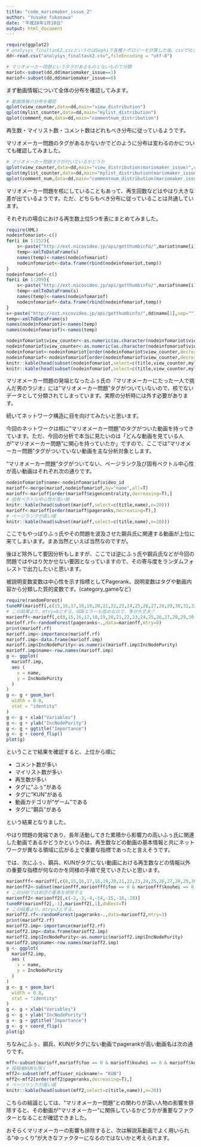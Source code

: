 ```yaml
---
title: "code_mariomaker_issue_2"
author: "Yusuke fukasawa"
date: "平成28年1月10日"
output: html_document
---
```


```r
require(ggplot2)
# analysys_finaltask2.csvというのはGephiで各種トポロジーを計算した後、csvで吐き出したものになります
dd<-read.csv("analysys_finaltask2.csv",fileEncoding = "utf-8")

# マリオメーカー問題というタグがあるものとないもので分類
mariot<-subset(dd,dd$mariomaker_issue==1)
mariof<-subset(dd,dd$mariomaker_issue==0)
```

まず動画情報について全体の分布を確認してみます。

```r
# 動画情報の分布を確認
qplot(view_counter,data=dd,main="view_distribution")
qplot(mylist_counter,data=dd,main="mylist_distribution")
qplot(comment_num,data=dd,main="commentnum_distribution")
```

再生数・マイリスト数・コメント数はどれもべき分布に従っているようです。

マリオメーカー問題のタグがあるかないかでどのように分布は変わるのかについても確認してみました。

```r
# マリオメーカー問題タグが付いているかどうか
qplot(view_counter,data=dd,main="view_distribution(mariomaker_issue)",colour=as.factor(mariomaker_issue),geom="density")
qplot(mylist_counter,data=dd,main="mylist_distribution(mariomaker_issue)",colour=as.factor(mariomaker_issue),geom="density")
qplot(comment_num,data=dd,main="commentnum_distribution(mariomaker_issue)",colour=as.factor(mariomaker_issue),geom="density")
```

マリオメーカー問題を核にしていることもあって、再生回数などはやはり大きな差が出ているようです。ただ、どちらもべき分布に従っていることは共通しています。

それぞれの場合における再生数上位5つを表にまとめてみました。

```r
require(XML)
nodeinfomariot<-c()
for(i in 1:152){
    s<-paste("http://ext.nicovideo.jp/api/getthumbinfo/",mariot$name[i],sep="")
    temp<-xmlToDataFrame(s)
    names(temp)<-names(nodeinfomariot)
    nodeinfomariot<-data.frame(rbind(nodeinfomariot,temp))
}
nodeinfomariof<-c()
for(i in 1:209){
    s<-paste("http://ext.nicovideo.jp/api/getthumbinfo/",mariof$name[i],sep="")
    temp<-xmlToDataFrame(s)
    names(temp)<-names(nodeinfomariof)
    nodeinfomariof<-data.frame(rbind(nodeinfomariof,temp))
}
s<-paste("http://ext.nicovideo.jp/api/getthumbinfo/",dd$name[1],sep="")
temp<-xmlToDataFrame(s)
names(nodeinfomariot)<-names(temp)
names(nodeinfomariof)<-names(temp)
```
```r
nodeinfomariot$view_counter<-as.numeric(as.character(nodeinfomariot$view_counter))
nodeinfomariof$view_counter<-as.numeric(as.character(nodeinfomariof$view_counter))
nodeinfomariot<-nodeinfomariot[order(nodeinfomariot$view_counter,decreasing=T),]
nodeinfomariof<-nodeinfomariof[order(nodeinfomariof$view_counter,decreasing=T),]
knitr::kable(head(subset(nodeinfomariot,select=c(title,view_counter,mylist_counter,comment_num,user_nickname))))
knitr::kable(head(subset(nodeinfomariof,select=c(title,view_counter,mylist_counter,comment_num,user_nickname))))
```

マリオメーカー問題の発端となったふぅ氏の『マリオメーカーにたった一人で挑んだ男のラジオ』には"マリオメーカー問題"タグがついていないので、核でないデータとして分類されてしまっています。実際の分析時には外す必要があります。

続いてネットワーク構造に目を向けてみたいと思います。

今回のネットワークは核に"マリオメーカー問題"のタグがついた動画を持ってきています。ただ、今回の分析で本当に見たいのは「どんな動画を見ている人が"マリオメーカー問題"に関心を持っていたか」ですので、ここでは"マリオメーカー問題"タグがついていない動画を主な分析対象とします。

"マリオメーカー問題"タグがついてない、ページランク及び固有ベクトル中心性が高い動画はそれぞれ次の通りです。

```r
nodeinfomariof$name<-nodeinfomariof$video_id
marioff<-merge(mariof,nodeinfomariof,by="name",all=T)
marioff<-marioff[order(marioff$eigencentrality,decreasing=T),]
# 固有ベクトル中心性が高い順
knitr::kable(head(subset(marioff,select=c(title,name),n=20)))
marioff<-marioff[order(marioff$pageranks,decreasing=T),]
# ページランクが高い順
knitr::kable(head(subset(marioff,select=c(title,name),n=20)))
```

ここでもやっぱりふぅ氏やその問題を波及させた鋼兵氏に関連する動画が上位に来てしまいます。まあ当然といえば当然なのですが。

後ほど除外して要因分析もしますが、ここでは逆にふぅ氏や鋼兵氏などが今回の問題ではやはり欠かせない要因となっていますので、その寄与度をランダムフォレストで出力したいと思います。

被説明変数変数は中心性を示す指標としてPagerank、説明変数はタグや動画内容から分類した質的変数です。(category_gameなど)

```r
require(randomForest)
tuneRF(marioff[,c(15,16,17,18,19,20,21,22,23,24,25,26,27,28,29,30,31,32,33,34,35,36,37,38,39,40)],marioff[,8],doBest=T)
# この結果より、mtry=8とする。OOBエラーも低めなので、多分大丈夫？
marionff<-marioff[,c(8,15,16,17,18,19,20,21,22,23,24,25,26,27,28,29,30,31,32,33,34,35,36,37,38,39,40)]
marioff.rf<-randomForest(pageranks~.,data=marionff,mtry=8)
print(marioff.rf)
marioff.imp<-importance(marioff.rf)
marioff.imp<-data.frame(marioff.imp)
marioff.imp$IncNodePurity<-as.numeric(marioff.imp$IncNodePurity)
marioff.imp$name<-row.names(marioff.imp)
g <- ggplot(
  marioff.imp,        
  aes (                 
    x = name,     
    y = IncNodePurity  
  )
)
g <- g + geom_bar(                    
  width = 0.8,                        
  stat = "identity"
)
g <- g + xlab("Variables")           
g <- g + ylab("IncNodePurity")
g <- g + ggtitle("Importance")  
g <- g + coord_flip()
plot(g)

```

ということで結果を確認すると、上位から順に

* コメント数が多い
* マイリスト数が多い
* 再生数が多い
* タグに"ふぅ"がある
* タグに"KUN"がある
* 動画カテゴリが"ゲーム"である
* タグに"鋼兵"がある

という結果となりました。

やはり問題の発端であり、長年活動してきた累積から影響力の高いふぅ氏に関連した動画であるかどうかというのは、再生数などの動画の基本情報と共にネットワークが異なる領域に広がる上で重要な指標であったと言えそうです。

では、次にふぅ、鋼兵、KUNがタグにない動画における再生数などの情報以外の重要な指標が何なのかを同様の手順で見ていきたいと思います。

```r
marionfff<-marioff[,c(8,15,16,17,18,19,20,21,22,23,24,25,26,27,28,29,30,31,32,33,34,35,36,37,38,39,40,60)]
marionff2<-subset(marionfff,marionfff$foo == 0 & marionfff$kouhei == 0 & marionfff$kun == 0 & marionfff$user_nickname != "KUN")
# この分析では前述の要素を排除する
marionff2<-marionff2[,c(-2,-3,-4,-14,-15,-16,-28)]
tuneRF(marionff2[,-1],marionff2[,1],doBest=T)
# この結果より、mtry=3とする。
marioff2.rf<-randomForest(pageranks~.,data=marionff2,mtry=3)
print(marioff2.rf)
marioff2.imp<-importance(marioff2.rf)
marioff2.imp<-data.frame(marioff2.imp)
marioff2.imp$IncNodePurity<-as.numeric(marioff2.imp$IncNodePurity)
marioff2.imp$name<-row.names(marioff2.imp)
g <- ggplot(
  marioff2.imp,        
  aes (                 
    x = name,     
    y = IncNodePurity  
  )
)
g <- g + geom_bar(                    
  width = 0.8,                        
  stat = "identity"
)
g <- g + xlab("Variables")           
g <- g + ylab("IncNodePurity")
g <- g + ggtitle("Importance")  
g <- g + coord_flip()
plot(g)
```

ちなみにふぅ、鋼兵、KUNがタグにない動画でpagerankが高い動画名は次の通りです。

```r
mff<-subset(marioff,marioff$foo == 0 & marioff$kouhei == 0 & marioff$kun == 0)
# 投稿者KUNも除く
mff2<-subset(mff,mff$user_nickname!= "KUN")
mff2<-mff2[order(mff2$pageranks,decreasing=T),]
# ページランクが高い順
knitr::kable(head(subset(mff2,select=c(title,name)),n=20))
```

こちらの結論としては、"マリオメーカー問題"との関わりが深い人物の影響を排除すると、その動画が"マリオメーカー"に関係しているかどうかが重要なファクターとなることが確認できました。

おそらくマリオメーカーの影響も排除すると、次は解説系動画でよく用いられる"ゆっくり"が大きなファクターになるのではないかと考えられます。